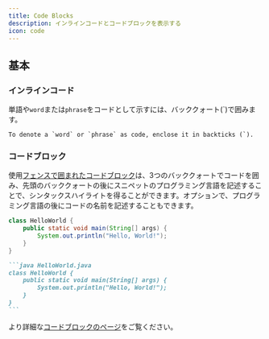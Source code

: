 ```yaml
---
title: Code Blocks
description: インラインコードとコードブロックを表示する
icon: code
---
```


## 基本

### インラインコード

単語や`word`または`phrase`をコードとして示すには、バッククォート(\`)で囲みます。

```
To denote a `word` or `phrase` as code, enclose it in backticks (`).
```

### コードブロック

使用[フェンスで囲まれたコードブロック](https://www.markdownguide.org/extended-syntax/#fenced-code-blocks)は、3つのバッククォートでコードを囲み、先頭のバッククォートの後にスニペットのプログラミング言語を記述することで、シンタックスハイライトを得ることができます。オプションで、プログラミング言語の後にコードの名前を記述することもできます。

```java HelloWorld.java
class HelloWorld {
    public static void main(String[] args) {
        System.out.println("Hello, World!");
    }
}
```

````md
```java HelloWorld.java
class HelloWorld {
    public static void main(String[] args) {
        System.out.println("Hello, World!");
    }
}
```
````

より詳細な[コードブロックのページ](/content/components/code)をご覧ください。
